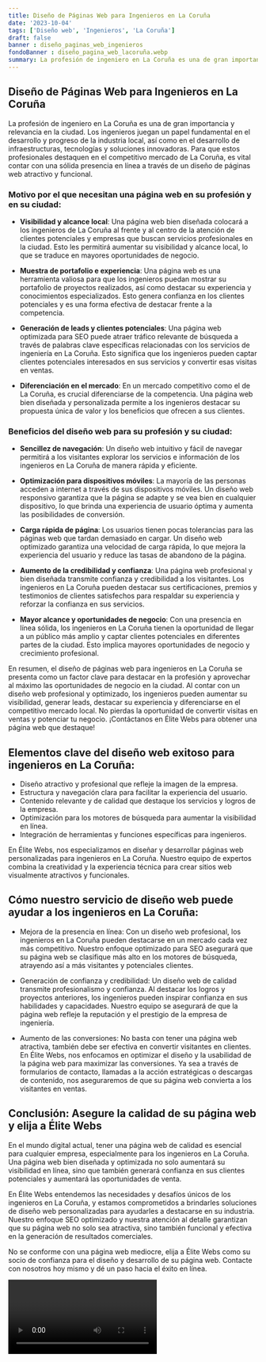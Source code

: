 ```yaml
---
title: Diseño de Páginas Web para Ingenieros en La Coruña
date: '2023-10-04'
tags: ['Diseño web', 'Ingenieros', 'La Coruña']
draft: false
banner : diseño_paginas_web_ingenieros
fondoBanner : diseño_pagina_web_lacoruña.webp
summary: La profesión de ingeniero en La Coruña es una de gran importancia y relevancia en la ciudad. Los ingenieros juegan un papel fundamental en el desarrollo y progreso de la industria local, así como en el desarrollo de infraestructuras, tecnologías y soluciones innovadoras. Para que estos profesionales destaquen en el competitivo mercado de La Coruña, es vital contar con una sólida presencia en línea a través de un diseño de páginas web atractivo y funcional.
---
```


## Diseño de Páginas Web para Ingenieros en La Coruña

La profesión de ingeniero en La Coruña es una de gran importancia y relevancia en la ciudad. Los ingenieros juegan un papel fundamental en el desarrollo y progreso de la industria local, así como en el desarrollo de infraestructuras, tecnologías y soluciones innovadoras. Para que estos profesionales destaquen en el competitivo mercado de La Coruña, es vital contar con una sólida presencia en línea a través de un diseño de páginas web atractivo y funcional.

### Motivo por el que necesitan una página web en su profesión y en su ciudad:

- **Visibilidad y alcance local**: Una página web bien diseñada colocará a los ingenieros de La Coruña al frente y al centro de la atención de clientes potenciales y empresas que buscan servicios profesionales en la ciudad. Esto les permitirá aumentar su visibilidad y alcance local, lo que se traduce en mayores oportunidades de negocio.

- **Muestra de portafolio e experiencia**: Una página web es una herramienta valiosa para que los ingenieros puedan mostrar su portafolio de proyectos realizados, así como destacar su experiencia y conocimientos especializados. Esto genera confianza en los clientes potenciales y es una forma efectiva de destacar frente a la competencia.

- **Generación de leads y clientes potenciales**: Una página web optimizada para SEO puede atraer tráfico relevante de búsqueda a través de palabras clave específicas relacionadas con los servicios de ingeniería en La Coruña. Esto significa que los ingenieros pueden captar clientes potenciales interesados en sus servicios y convertir esas visitas en ventas.

- **Diferenciación en el mercado**: En un mercado competitivo como el de La Coruña, es crucial diferenciarse de la competencia. Una página web bien diseñada y personalizada permite a los ingenieros destacar su propuesta única de valor y los beneficios que ofrecen a sus clientes.

### Beneficios del diseño web para su profesión y su ciudad:

- **Sencillez de navegación**: Un diseño web intuitivo y fácil de navegar permitirá a los visitantes explorar los servicios e información de los ingenieros en La Coruña de manera rápida y eficiente.

- **Optimización para dispositivos móviles**: La mayoría de las personas acceden a internet a través de sus dispositivos móviles. Un diseño web responsivo garantiza que la página se adapte y se vea bien en cualquier dispositivo, lo que brinda una experiencia de usuario óptima y aumenta las posibilidades de conversión.

- **Carga rápida de página**: Los usuarios tienen pocas tolerancias para las páginas web que tardan demasiado en cargar. Un diseño web optimizado garantiza una velocidad de carga rápida, lo que mejora la experiencia del usuario y reduce las tasas de abandono de la página.

- **Aumento de la credibilidad y confianza**: Una página web profesional y bien diseñada transmite confianza y credibilidad a los visitantes. Los ingenieros en La Coruña pueden destacar sus certificaciones, premios y testimonios de clientes satisfechos para respaldar su experiencia y reforzar la confianza en sus servicios.

- **Mayor alcance y oportunidades de negocio**: Con una presencia en línea sólida, los ingenieros en La Coruña tienen la oportunidad de llegar a un público más amplio y captar clientes potenciales en diferentes partes de la ciudad. Esto implica mayores oportunidades de negocio y crecimiento profesional.

En resumen, el diseño de páginas web para ingenieros en La Coruña se presenta como un factor clave para destacar en la profesión y aprovechar al máximo las oportunidades de negocio en la ciudad. Al contar con un diseño web profesional y optimizado, los ingenieros pueden aumentar su visibilidad, generar leads, destacar su experiencia y diferenciarse en el competitivo mercado local. No pierdas la oportunidad de convertir visitas en ventas y potenciar tu negocio. ¡Contáctanos en Élite Webs para obtener una página web que destaque!

<GifSeo />

<Cta />

## Elementos clave del diseño web exitoso para ingenieros en La Coruña:
- Diseño atractivo y profesional que refleje la imagen de la empresa.
- Estructura y navegación clara para facilitar la experiencia del usuario.
- Contenido relevante y de calidad que destaque los servicios y logros de la empresa.
- Optimización para los motores de búsqueda para aumentar la visibilidad en línea.
- Integración de herramientas y funciones específicas para ingenieros.

En Élite Webs, nos especializamos en diseñar y desarrollar páginas web personalizadas para ingenieros en La Coruña. Nuestro equipo de expertos combina la creatividad y la experiencia técnica para crear sitios web visualmente atractivos y funcionales.

## Cómo nuestro servicio de diseño web puede ayudar a los ingenieros en La Coruña:
- Mejora de la presencia en línea: Con un diseño web profesional, los ingenieros en La Coruña pueden destacarse en un mercado cada vez más competitivo. Nuestro enfoque optimizado para SEO asegurará que su página web se clasifique más alto en los motores de búsqueda, atrayendo así a más visitantes y potenciales clientes.

- Generación de confianza y credibilidad: Un diseño web de calidad transmite profesionalismo y confianza. Al destacar los logros y proyectos anteriores, los ingenieros pueden inspirar confianza en sus habilidades y capacidades. Nuestro equipo se asegurará de que la página web refleje la reputación y el prestigio de la empresa de ingeniería.

- Aumento de las conversiones: No basta con tener una página web atractiva, también debe ser efectiva en convertir visitantes en clientes. En Élite Webs, nos enfocamos en optimizar el diseño y la usabilidad de la página web para maximizar las conversiones. Ya sea a través de formularios de contacto, llamadas a la acción estratégicas o descargas de contenido, nos aseguraremos de que su página web convierta a los visitantes en ventas.

## Conclusión: Asegure la calidad de su página web y elija a Élite Webs

En el mundo digital actual, tener una página web de calidad es esencial para cualquier empresa, especialmente para los ingenieros en La Coruña. Una página web bien diseñada y optimizada no solo aumentará su visibilidad en línea, sino que también generará confianza en sus clientes potenciales y aumentará las oportunidades de venta.

En Élite Webs entendemos las necesidades y desafíos únicos de los ingenieros en La Coruña, y estamos comprometidos a brindarles soluciones de diseño web personalizadas para ayudarles a destacarse en su industria. Nuestro enfoque SEO optimizado y nuestra atención al detalle garantizan que su página web no solo sea atractiva, sino también funcional y efectiva en la generación de resultados comerciales.

No se conforme con una página web mediocre, elija a Élite Webs como su socio de confianza para el diseño y desarrollo de su página web. Contacte con nosotros hoy mismo y dé un paso hacia el éxito en línea.

<Video />

<CtaBot job='Ingenieros' city='La Coruña'/>

<Gmaps query='La Coruña+españa+maps' />